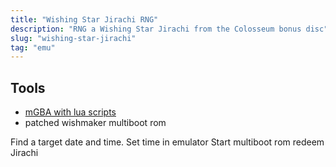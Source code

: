 ```yaml
---
title: "Wishing Star Jirachi RNG"
description: "RNG a Wishing Star Jirachi from the Colosseum bonus disc"
slug: "wishing-star-jirachi"
tag: "emu"
---
```


## Tools

- [mGBA with lua scripts](/mgba-setup)
- patched wishmaker multiboot rom

Find a target date and time.
Set time in emulator
Start multiboot rom
redeem Jirachi
